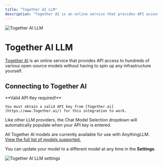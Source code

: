 ```yaml
---
title: "Together AI LLM"
description: "Together AI is an online service that provides API access to hundreds of various open-source models without having to spin up any infrastructure yourself."
---
```



<Image
  src="/images/anythingllm-setup/llm-configuration/cloud/together-ai/thumbnail.png" 
  height={1080} 
  width={1920} 
  quality={100}
  alt="Together AI LLM"
/>


# Together AI LLM

[Together AI](https://www.together.ai/) is an online service that provides API access to hundreds of various open-source models without having to spin up any infrastructure yourself.


## Connecting to Together AI

<Callout type="info" emoji="️💡">
  **Valid API Key required!**

    You must obtain a valid API key from [Together.ai](https://www.Together.ai/) for this integration to work.
</Callout>

Like other LLM providers, the Chat Model Selection dropdown will automatically populate when your API key is entered. 

All Together AI models are currently available for use with AnythingLLM. [View the full list of models supported.](https://docs.together.ai/docs/inference-models#chat-models)

You can update your model to a different model at any time in the **Settings**.

<Image
  src="/images/anythingllm-setup/llm-configuration/cloud/together-ai/togetherai-llm.png" 
  height={1080} 
  width={1920} 
  quality={100}
  alt="Together AI LLM settings"
/>
